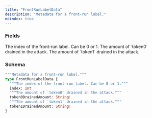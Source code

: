 ```yaml
---
title: "FrontRunLabelData"
description: "Metadata for a front-run label."
noindex: true
---
```


### Fields

<ResponseField name="index" type="Int">
  The index of the front-run label. Can be 0 or 1.
</ResponseField>

<ResponseField name="token0DrainedAmount" type="String!" required>
  The amount of `token0` drained in the attack.
</ResponseField>

<ResponseField name="token1DrainedAmount" type="String!" required>
  The amount of `token1` drained in the attack.
</ResponseField>

### Schema


```graphql 
"""Metadata for a front-run label."""
type FrontRunLabelData {
  """The index of the front-run label. Can be 0 or 1."""
  index: Int
  """The amount of `token0` drained in the attack."""
  token0DrainedAmount: String!
  """The amount of `token1` drained in the attack."""
  token1DrainedAmount: String!
}
```
